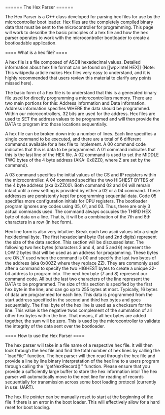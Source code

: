 ====== The Hex Parser ======

The Hex Parser is a C++ class developed for parsing hex files for use by the microcontroller boot loader. Hex files are the completely compiled binary data that must be sent to the microcontroller for programming. This page will work to describe the basic principles of a hex file and how the hex parser operates to work with the microcontroller bootloader to create a bootloadable application.

==== What is a hex file? ====

A hex file is a file composed of ASCII hexadecimal values. Detailed information about hex file format can be found on [[wp\>Intel HEX]] (Note: This wikipedia article makes Hex files very easy to understand, and it is highly recommended that users review this material to clarify any points missed here).

The basic form of a hex file is to understand that this is a generated binary file used for directly programming a microcontrollers memory. There are two main portions for this: Address information and Data information. Address information specifies WHERE the data should be programmed. Within our microcontrollers, 32 bits are used for the address. Hex files are used to SET the address values to be programmed and will then provide the DATA to program into those locations sequentially.

A hex file can be broken down into a number of lines. Each line specifies a single command to be executed, and there are a total of 6 different commands available for a hex file to implement. A 00 command code indicates that this is data to be programmed. A 01 command indicates that this is the last line of the HEX file. A 02 command is used to set the MIDDLE TWO bytes of the 4 byte address (AKA: 0x0ZZ0, where Z are set by the command).

A 03 command specifies the initial values of the CS and IP registers within the microcontroller. A 04 command specifies the two HIGHEST BYTES of the 4 byte address (aka 0xZZ00). Both command 02 and 04 will remain intact until a new setting is provided by either a 02 or a 04 command. These addresses are persistently kept for programming sequential data. Code 05 specifies more configuration initials for CPU registers. The bootloader program ignores any codes using 05, 01, and 03. Thus, there are only 3 actual commands used. The command always occupies the THIRD HEX byte of data on a line. That is, it will be a combination of the 7th and 8th characters in a row (in hex form).

Hex line form is also very intuitive. Break each two ascii values into a single hexidecimal byte. The first hexadeciaml byte (1st and 2nd digits) represent the size of the data section. This section will be discussed later. The following two hex bytes (characters 3 and 4, and 5 and 6) represent the LOW 2 bytes that will be used as an address for programming. These bytes are ONLY used when the command is 00 and specify the last two bytes of the address (aka 0x00ZZ where they replace ZZ). They are commonly used after a command to specify the two HIGHEST bytes to create a unique 32-bit address to program into. The next hex byte (7 and 8) represent our command code. All but the last two characters of the line represent the DATA to be programmed. The size of this section is specified by the first hex byte in the line, and can go up to 255 bytes at most. Typically, 16 bytes of data are programmed for each line. This data is programmed from the start address specified in the second and third hex bytes and goes sequentially. The final byte of the hex line is used as a checksum for the line. This value is the negative twos complement of the summation of all other hex bytes within the line. That means, if all hex bytes are added together, the sum will be zero. This is used by the microcontroller to validate the integrity of the data sent over the bootloader.

==== How to use the Hex Parser ====

The hex parser will take in a file name of a respective hex file. It will then look through the hex file and find the total number of hex lines by calling the ''loadFile'' function. The hex parser will then read through the hex file and provide a line by line binary interpretation of the hex line to a users program through calling the ''getNextRecord()'' function. Please ensure that you provide a sufficiently large buffer to store the hex information into! The hex parser will automatically move to the next line for reading of records sequentially for transmission across some boot loading protocol (currently in use: UART).

The hex file pointer can be manually reset to start at the beginning of the file if there is an error in the boot loader. This will effectively allow for a hard reset for boot loading.
